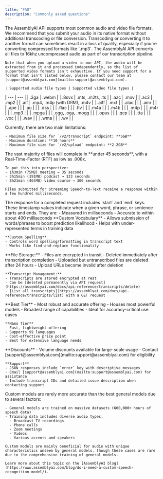 ```yaml
---
title: "FAQ"
description: "Commonly asked questions"
---
```


<AccordionGroup>
  <Accordion title="What file types are supported by the AssemblyAI API?">
    The AssemblyAI API supports most common audio and video file formats. We recommend that you submit your audio in its native format without additional transcoding or file conversion. Transcoding or converting it to another format can sometimes result in a loss of quality, especially if you're converting compressed formats like `.mp3`. The AssemblyAI API converts all files to 16khz uncompressed audio as part of our transcription pipeline.

    Note that when you upload a video to our API, the audio will be extracted from it and processed independently, so the list of supported video formats isn't exhaustive. If you need support for a format that isn't listed below, please contact our team at [support@assemblyai.com](mailto:support@assemblyai.com).

    | Supported audio file types | Supported video file types |
| --- | --- |
| .3ga | .webm |
| .8svx | .mts, .m2ts, .ts |
| .aac | .mov |
| .ac3 | .mp2 |
| .aif | .mp4, .m4p (with DRM), .m4v |
| .aiff | .mxf |
| .alac |  |
| .amr |  |
| .ape |  |
| .au |  |
| .dss |  |
| .flac |  |
| .flv |  |
| .m4a |  |
| .m4b |  |
| .m4p |  |
| .m4r |  |
| .mp3 |  |
| .mpga |  |
| .ogg, .oga, .mogg |  |
| .opus |  |
| .qcp |  |
| .tta |  |
| .voc |  |
| .wav |  |
| .wma |  |
| .wv |  |
  </Accordion>

  <Accordion title="What are the API limits on file size or file duration?">
    Currently, there are two main limitations:

    - Maximum file size for `/v2/transcript` endpoint: **5GB**
    - Maximum duration: **10 hours**
    - Maximum file size for `/v2/upload` endpoint: **2.2GB**
  </Accordion>

  <Accordion title="How long does transcription take?">
    The vast majority of files will complete in **under 45 seconds**, with a Real-Time-Factor (RTF) as low as .008x.

    To put this into perspective:
    - 1h3min (75MB) meeting → 35 seconds
    - 3h15min (191MB) podcast → 133 seconds
    - 8h21min (464MB) video course → 300 seconds

    Files submitted for Streaming Speech-to-Text receive a response within a few hundred milliseconds.
  </Accordion>

  <Accordion title="How do timestamps work?">
    The response for a completed request includes `start` and `end` keys. These timestamp values indicate when a given word, phrase, or sentence starts and ends. They are:
    - Measured in milliseconds
    - Accurate to within about 400 milliseconds
  </Accordion>

  <Accordion title="How do Custom Vocabulary and Custom Spelling features work?">
    **Custom Vocabulary**
    - Allows submission of words/phrases to boost prediction likelihood
    - Helps with under-represented terms in training data

    **Custom Spelling**
    - Controls word spelling/formatting in transcript text
    - Works like find-and-replace functionality
  </Accordion>

  <Accordion title="How long are files stored and can they be deleted?">
    **File Storage:**
    - Files are encrypted in transit
    - Deleted immediately after transcription completion
    - Uploaded but untranscribed files are deleted after 24 hours
    - Upload URLs become invalid after deletion

    **Transcript Management:**
    - Transcripts are stored encrypted at rest
    - Can be [deleted permanently via API request](https://assemblyai.com/docs/api-reference/transcripts/delete)
    - [List all transcripts](https://assemblyai.com/docs/api-reference/transcripts/list) with a GET request
  </Accordion>

  <Accordion title="What's the difference between Speech-to-Text tiers?">
    **Best Tier**
    - Most robust and accurate offering
    - Houses most powerful models
    - Broadest range of capabilities
    - Ideal for accuracy-critical use cases

    **Nano Tier**
    - Fast, lightweight offering
    - Supports 99 languages
    - Cost-effective price point
    - Best for extensive language needs
  </Accordion>

  <Accordion title="Do you offer discounts and how can I get support?">
    **Discounts**
    - Volume discounts available for large-scale usage
    - Contact [support@assemblyai.com](mailto:support@assemblyai.com) for eligibility

    **Support**
    - JSON responses include `error` key with descriptive messages
    - Email [support@assemblyai.com](mailto:support@assemblyai.com) for assistance
    - Include transcript IDs and detailed issue description when contacting support
  </Accordion>

  <Accordion title="How do custom speech recognition models compare with general models?">
    Custom models are rarely more accurate than the best general models due to several factors:

    - General models are trained on massive datasets (600,000+ hours of speech data)
    - Training data includes diverse audio types:
      - Broadcast TV recordings
      - Phone calls
      - Zoom meetings
      - Videos
      - Various accents and speakers

    Custom models are mainly beneficial for audio with unique characteristics unseen by general models, though these cases are rare due to the comprehensive training of general models.

    Learn more about this topic on the [AssemblyAI blog](https://www.assemblyai.com/blog/do-i-need-a-custom-speech-recognition-model/).
  </Accordion>
</AccordionGroup>
